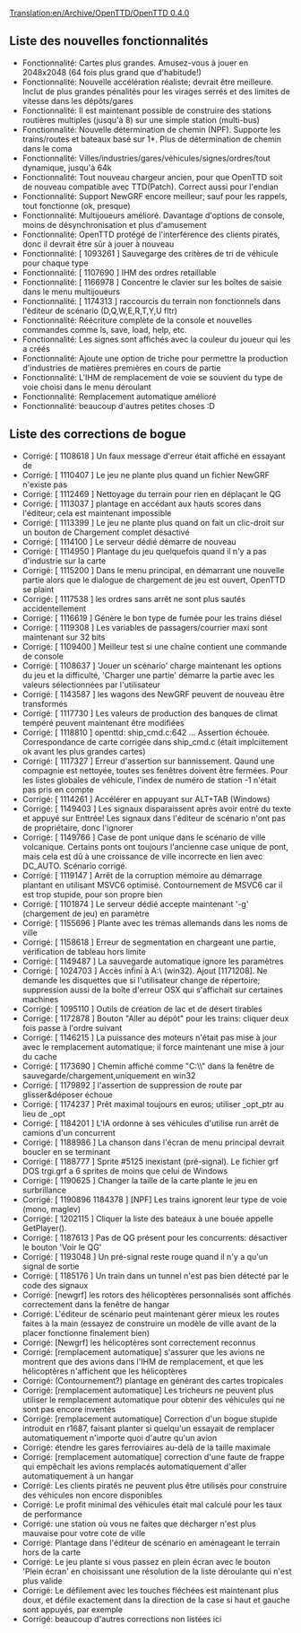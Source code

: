 [[Translation:en/Archive/OpenTTD/OpenTTD 0.4.0]]


{{fr/Archive/OpenTTD/Livraison|prec=fr/Archive/OpenTTD/OpenTTD 0.3.6|suiv=fr/Archive/OpenTTD/OpenTTD 0.4.0.1|date=15/05/2005}}

==Liste des nouvelles fonctionnalités==
*Fonctionnalité: Cartes plus grandes. Amusez-vous à jouer en 2048x2048 (64 fois plus grand que d'habitude!)
*Fonctionnalité: Nouvelle accélération réaliste; devrait être meilleure. Inclut de plus grandes pénalités pour les virages serrés et des limites de vitesse dans les dépôts/gares
*Fonctionnalité: Il est maintenant possible de construire des stations routières multiples (jusqu'à 8) sur une simple station (multi-bus)
*Fonctionnalité: Nouvelle détermination de chemin (NPF). Supporte les trains/routes et bateaux basé sur 1*. Plus de détermination de chemin dans le coma
*Fonctionnalité: Villes/industries/gares/véhicules/signes/ordres/tout dynamique, jusqu'à 64k
*Fonctionnalité: Tout nouveau chargeur ancien, pour que OpenTTD soit de nouveau compatible avec TTD(Patch). Correct aussi pour l'endian
*Fonctionnalité: Support NewGRF encore meilleur; sauf pour les rappels, tout fonctionne (ok, presque)
*Fonctionnalité: Multijoueurs amélioré. Davantage d'options de console, moins de désynchronisation et plus d'amusement
*Fonctionnalité: OpenTTD protégé de l'interférence des clients piratés, donc il devrait être sûr à jouer à nouveau
*Fonctionnalité: [ 1093261 ] Sauvegarge des critères de tri de véhicule pour chaque type
*Fonctionnalité: [ 1107690 ] IHM des ordres retaillable
*Fonctionnalité: [ 1166978 ] Concentre le clavier sur les boîtes de saisie dans le menu multijoueurs
*Fonctionnalité: [ 1174313 ] raccourcis du terrain non fonctionnels dans l'éditeur de scénario (D,Q,W,E,R,T,Y,U fltr)
*Fonctionnalité: Réécriture complète de la console et nouvelles commandes comme ls, save, load, help, etc.
*Fonctionnalité: Les signes sont affichés avec la couleur du joueur qui les a créés
*Fonctionnalité: Ajoute une option de triche pour permettre la production d'industries de matières premières en cours de partie
*Fonctionnalité: L'IHM de remplacement de voie se souvient du type de voie choisi dans le menu déroulant
*Fonctionnalité: Remplacement automatique amélioré
*Fonctionnalité: beaucoup d'autres petites choses :D

==Liste des corrections de bogue==
*Corrigé: [ 1108618 ] Un faux message d'erreur était affiché en essayant de
*Corrigé: [ 1110407 ] Le jeu ne plante plus quand un fichier NewGRF n'existe pas
*Corrigé: [ 1112469 ] Nettoyage du terrain pour rien en déplaçant le QG
*Corrigé: [ 1113037 ] plantage en accédant aux hauts scores dans l'éditeur; cela est maintenant impossible
*Corrigé: [ 1113399 ] Le jeu ne plante plus quand on fait un clic-droit sur un bouton de Chargement  complet désactivé
*Corrigé: [ 1114100 ] Le serveur dédié démarre de nouveau
*Corrigé: [ 1114950 ] Plantage du jeu quelquefois quand il n'y a pas d'industrie sur la carte
*Corrigé: [ 1115200 ] Dans le menu principal, en démarrant une nouvelle partie alors que le dialogue de chargement de jeu est ouvert, OpenTTD se plaint
*Corrigé: [ 1117538 ] les ordres sans arrêt ne sont plus sautés accidentellement
*Corrigé: [ 1116619 ] Génère le bon type de fumée pour les trains diésel
*Corrigé: [ 1119308 ] Les variables de passagers/courrier maxi sont maintenant sur 32 bits
*Corrigé: [ 1109400 ] Meilleur test si une chaîne contient une commande de console
*Corrigé: [ 1108637 ] 'Jouer un scénario' charge maintenant les options du jeu et la difficulté, 'Charger une partie' démarre la partie avec les valeurs sélectionnées par l'utilisateur
*Corrigé: [ 1143587 ] les wagons des NewGRF peuvent de nouveau être transformés
*Corrigé: [ 1117730 ] Les valeurs de production des banques de climat tempéré peuvent maintenant être modifiées
*Corrigé: [ 1118810 ] openttd: ship_cmd.c:642 ... Assertion échouée. Correspondance de carte corrigée dans ship_cmd.c (était implciitement ok avant les plus grandes cartes)
*Corrigé: [ 1117327 ] Erreur d'assertion sur bannissement. Qaund une compagnie est nettoyée, toutes ses fenêtres doivent être fermées. Pour les listes globales de véhicule, l'index de numéro de station -1 n'était pas pris en compte
*Corrigé: [ 1114261 ] Accélérer en appuyant sur ALT+TAB (Windows)
*Corrigé: [ 1149403 ] Les signaux disparaissent après avoir entré du texte et appuyé sur Enttrée! Les signaux dans l'éditeur de scénario n'ont pas de propriétaire, donc l'ignorer
*Corrigé: [ 1149766 ] Case de pont unique dans le scénario de ville volcanique. Certains ponts ont toujours l'ancienne case unique de pont, mais cela est dû à une croissance de ville incorrecte en lien avec DC_AUTO. Scénario corrigé.
*Corrigé: [ 1119147 ] Arrêt de la corruption mémoire au démarrage plantant en utilisant MSVC6 optimisé. Contournement de MSVC6 car il est trop stupide, pour son propre bien
*Corrigé: [ 1101874 ] Le serveur dédié accepte maintenant '-g' (chargement de jeu) en paramètre
*Corrigé: [ 1155696 ] Plante avec les trémas allemands dans les noms de ville
*Corrigé: [ 1158618 ] Erreur de segmentation en chargeant une partie, vérification de tableau hors limite
*Corrigé: [ 1149487 ] La sauvegarde automatique ignore les paramètres
*Corrigé: [ 1024703 ] Accès infini à A:\ (win32). Ajout [1171208]. Ne demande les disquettes que si l'utilisateur change de répertoire; suppression aussi de la boîte d'erreur OSX qui s'affichait sur certaines machines
*Corrigé: [ 1095110 ] Outils de création de lac et de désert tirables
*Corrigé: [ 1172878 ] Bouton "Aller au dépôt" pour les trains: cliquer deux fois passe  à l'ordre suivant
*Corrigé: [ 1146215 ] La puissance des moteurs n'était pas mise à jour avec le remplacement automatique; il force maintenant une mise à jour du cache
*Corrigé: [ 1173690 ] Chemin affiché comme "C:\\" dans la fenêtre de sauvegarde/chargement,uniquement en win32
*Corrigé: [ 1179892 ] l'assertion de suppression de route par glisser&déposer échoue
*Corrigé: [ 1174237 ] Prêt maximal toujours en euros; utiliser _opt_ptr au lieu de _opt
*Corrigé: [ 1184201 ] L'IA ordonne à ses véhicules d'utilise run arrêt de camions d'un concurrent
*Corrigé: [ 1188986 ] La chanson dans l'écran de menu principal devrait boucler en se terminant
*Corrigé: [ 1188777 ] Sprite #5125 inexistant (pré-signal). Le fichier grf DOS trgi.grf a 6 sprites de moins que celui de Windows
*Corrigé: [ 1190625 ] Changer la taille de la carte plante le jeu en surbrillance
*Corrigé: [ 1190896 1184378 ] [NPF] Les trains ignorent leur type de voie (mono, maglev)
*Corrigé: [ 1202115 ] Cliquer la liste des bateaux à une bouée appelle GetPlayer().
*Corrigé: [ 1187613 ] Pas de QG présent pour les concurrents: désactiver le bouton 'Voir le QG'
*Corrigé: [ 1193048 ] Un pré-signal reste rouge quand il n'y a qu'un signal de sortie
*Corrigé: [ 1185176 ] Un train dans un tunnel n'est pas bien détecté par le code des signaux
*Corrigé: [newgrf] les rotors des hélicoptères personnalisés sont affichés correctement dans la fenêtre de hangar
*Corrigé: L'éditeur de scénario peut maintenant gérer mieux les routes faites à la main (essayez de construire un modèle de ville avant de la placer fonctionne finalement bien)
*Corrigé: [Newgrf] les hélicoptères sont correctement reconnus
*Corrigé: [remplacement automatique] s'assurer que les avions ne montrent que des avions dans l'IHM de remplacement, et que les hélicoptères n'affichent que les hélicoptères
*Corrigé: (Contournement?) plantage en générant des cartes tropicales
*Corrigé: [remplacement automatique] Les tricheurs ne peuvent plus utiliser le remplacement automatique pour obtenir des véhicules qui ne sont pas encore inventés
*Corrigé: [remplacement automatique] Correction d'un bogue stupide introduit en r1687, faisant planter si quelqu'un essayait de remplacer automatiquement n'importe quoi d'autre qu'un avion
*Corrigé: étendre les gares ferroviaires au-delà de la taille maximale
*Corrigé: [remplacement automatique] correction d'une faute de frappe qui empêchait les avions remplacés automatiquement d'aller automatiquement à un hangar
*Corrigé: Les clients piratés ne peuvent plus être utilisés pour construire des véhicules non encore disponibles
*Corrigé: Le profit minimal des véhicules était mal calculé pour les taux de performance
*Corrigé: une station où vous ne faites que décharger n'est plus mauvaise pour votre cote de ville
*Corrigé: Plantage dans l'éditeur de scénario en aménageant le terrain hors de la carte
*Corrigé: Le jeu plante si vous passez en plein écran avec le bouton 'Plein écran' en choisissant une résolution de la liste déroulante qui n'est plus valide
*Corrigé: Le défilement avec les touches fléchées est maintenant plus doux, et défile exactement dans la direction de la case si haut et gauche sont appuyés, par exemple
*Corrigé: beaucoup d'autres corrections non listées ici